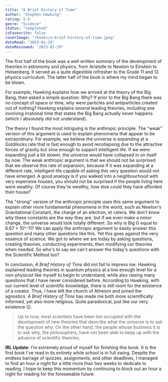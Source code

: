 ```yaml
---
title: "A Brief History of Time"
author: "Stephen Hawking"
rating: 8.0
genre: "Science"
status: "completed"
isFavourite: false
coverImage: "/books/a-brief-history-of-time.jpeg"
dateRead: "2023-01-29"
dateReviewed: "2023-01-29"
---
```


The first half of the book was a well written summary of the development of theories in astronomy and physics, from Aristotle to Newton to Einstein to Heisenberg. It served as a quite digestible refresher to the Grade 11 and 12 physics curriculum. The latter half of the book is where my mind began to be blown.

For example, Hawking explains how we arrived at the theory of the Big Bang, then asked a simple question: Why? If prior to the Big Bang there was no concept of space or time, why were particles and antiparticles created out of nothing? Hawking explains several leading theories, including one involving irrational time that states the Big Bang actually never happens (which I absolutely did not understand).

The theory I found the most intriguing is the anthropic principle. The "weak" version of this argument is used to explain phenomena that appear to be extraordinary. For example, we believe the universe is expanding at a Goldilocks rate that is fast enough to avoid recollapsing due to the attractive forces of gravity but slow enough to support intelligent life. If we were expanding just a bit slower, the universe would have collapsed in on itself by now. The weak anthropic argument is that we should not be surprised that we observe this rate of expansion, because if it was expanding at a different rate, intelligent life capable of asking this very question would not have emerged. A good analogy is if you walked into a neighbourhood with very expensive houses, you should not be surprised if the people living here were wealthy. Of course they're wealthy, how else could they have afforded their house?

The "strong" version of the anthropic principle uses this same argument to explain other more fundamental phenomena in the world, such as Newton's Gravitational Constant, the charge of an electron, et cetera. We don't know why these constants are the way they are, but if we even make a minor change, the universe would look totally different. So why is Big G equal to 6.67 × 10^-11? We can apply the anthropic argument to easily answer this question and many other questions like this. Yet this goes against the very essence of science. We got to where we are today by asking questions, creating theories, conducting experiments, then modifying our theories when needed. So who's to say we can't answer the today's questions with the Scientific Method too?

In conclusion, _A Brief History of Time_ did not fail to impress me. Hawking explained leading theories in quantum physics at a low enough level for a non-physicist like myself to begin to understand, while also raising many questions that I have never considered before. According to Hawking, with our current level of scientific knowledge, there is still room for the existence of a creator. Thus, I have left the church of Atheism and joined the agnostics. _A Brief History of Time_ has made me both more scientifically informed, yet also more religious. Quite paradoxical, just like our very existence 😉.

> Up to now, most scientists have been too occupied with the development of new theories that describe what the universe is to ask the question why. On the other hand, the people whose business it is to ask why, the philosophers, have not been able to keep up with the advance of scientific theories.

**IRL Update**: I'm extremely proud of myself for finishing this book. It is the first book I've read in its entirety while school is in full swing. Despite the endless barrage of quizzes, assignments, and other deadlines, I managed to find an hour a night for a little more than two weeks to dedicate to reading. I hope to keep this momentum by continuing to block out an hour a night for reading for the foreseeable future.
